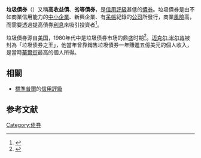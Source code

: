 {{NoteTA|G1=Economics}}

'''垃圾債券'''（{{lang-en|Junk bond}}）又稱'''高收益債'''、'''劣等債券'''，是[[信用評級|信用評級]]甚低的[[債券|債券]]。垃圾債券是由不如商業信用能力的[[中小企業|中小企業]]、新興企業、有[[呆帳|呆帳]]紀錄的[[公司|公司]]所發行，商業[[風險|風險]]高，而需要透過提高債券[[利息|利息]]來吸引投資者<ref>{{cite web | language = zh-hans | publisher = 中国经济网 | title = 什么是垃圾债券 | url = http://intl.ce.cn/homepage/mcjsh/tt/200607/03/t20060703_7592621.shtml | date = 2006年7月3日 | accessdate = 2010-04-29 | archive-date = 2010-07-25 | archive-url = https://web.archive.org/web/20100725193414/http://intl.ce.cn/homepage/mcjsh/tt/200607/03/t20060703_7592621.shtml | dead-url = no }}</ref>。

垃圾債券源自[[美国|美国]]，1980年代中是垃圾债券市场的鼎盛时期<ref>{{cite web | language = zh-hans | publisher = 中国广播网 | title = 垃圾债券 | url = http://www.cnr.cn/financial/cjzs/zqzs/200112170109.html | accessdate = 2010-04-29 | archive-date = 2010-04-20 | archive-url = https://web.archive.org/web/20100420085631/http://www.cnr.cn/financial/cjzs/zqzs/200112170109.html | dead-url = no }}</ref>。[[迈克尔·米尔肯|迈克尔·米尔肯]]被封為「垃圾债券之王」，他當年曾靠銷售垃圾債券一年賺進五億美元的個人收入，是當時[[華爾街|華爾街]]最高的個人所得。

== 相關 ==
* [[標準普爾|標準普爾]]的[[信用評級|信用評級]]

== 参考文献 ==
<div class="references-small">
<references />
</div>

{{econ-stub}}

[[Category:债券|Category:债券]]